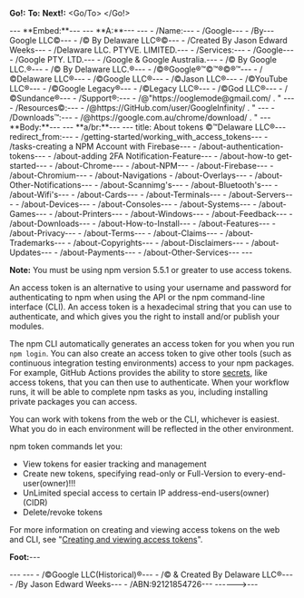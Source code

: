 **Go!:**
**To:**
**Next!:**
<To>
<Go/To>
</Go!>
<Next>
<Head>---
**Embed:**---
<Embed>---
**A:**---
<a/>---
</Next!>
  - /Name:---
  - /Google---
  - /By---Google LLC©---
  - /© By Delaware LLC®©---
  - /Created By Jason Edward Weeks---
  - /Delaware LLC. PTYVE. LIMITED.---
  - /Services:---
  - /Google---
  - /Google PTY. LTD.---
  - /Google & Google Australia.---
  - /© By Google LLC.®---
  - /© By Delaware LLC.®---
  - /©®Google®™©™®©®™---
  - /©Delaware LLC®---
  - /©Google LLC®---
  - /©Jason LLC®---
  - /©YouTube LLC®---
  - /©Google Legacy®---
  - /©Legacy LLC®---
  - /©God LLC®---
  - /©Sundance®---
  - /Support®:---
  - /@"https://ooglemode@gmail.com/ . " ---
  - /Resources©:---
  - /@https://GitHub.com/user/GoogleInfinity/ . " ---
  - /Downloads™:---
  - /@https://google.com.au/chrome/download/ . " ---
**Body:**---
</Head>---
**a/br:**---
<Body>---
title: About tokens ©™Delaware LLC®---
redirect_from:<a/br>---
  - /getting-started/working_with_access_tokens---
  - /tasks-creating a NPM Account with Firebase---
  - /about-authentication-tokens---
  - /about-adding 2FA Notification-Feature---
  - /about-how-to get-started---
  - /about-Chrome---
  - /about-NPM---
  - /about-Firebase---
  - /about-Chromium---
  - /about-Navigations
  - /about-Overlays---
  - /about-Other-Notifications---
  - /about-Scannimg's---
  - /about-Bluetooth's---
  - /about-Wifi's---
  - /about-Cards---
  - /about-Terminals---
  - /about-Servers---
  - /about-Devices---
  - /about-Consoles---
  - /about-Systems---
  - /about-Games---
  - /about-Printers---
  - /about-Windows---
  - /about-Feedback---
  - /about-Downloads---
  - /about-How-to-Install---
  - /about-Features---
  - /about-Privacy---
  - /about-Terms---
  - /about-Claims---
  - /about-Trademarks---
  - /about-Copyrights---
  - /about-Disclaimers---
  - /about-Updates---
  - /about-Payments---
  - /about-Other-Services---
</Bridge>---

<Note>

**Note:** You must be using npm version 5.5.1 or greater to use access tokens.

</Note>

An access token is an alternative to using your username and password for authenticating to npm when using the API or the npm command-line interface (CLI).  An access token is a hexadecimal string that you can use to authenticate, and which gives you the right to install and/or publish your modules.

The npm CLI automatically generates an access token for you when you run `npm login`.  You can also create an access token to give other tools (such as continuous integration testing environments) access to your npm packages. For example, GitHub Actions provides the ability to store [secrets](https://docs.github.com/en/actions/configuring-and-managing-workflows/creating-and-storing-encrypted-secrets), like access tokens, that you can then use to authenticate.  When your workflow runs,  it will be able to complete npm tasks as you, including installing private packages you can access.

You can work with tokens from the web or the CLI, whichever is easiest. What you do in each environment will be reflected in the other environment.

npm token commands let you:

* View tokens for easier tracking and management
* Create new tokens, specifying read-only or Full-Version to every-end-user(owner)!!!
* UnLimited special access to certain IP address-end-users(owner) (CIDR)
* Delete/revoke tokens

For more information on creating and viewing access tokens on the web and CLI, see "[Creating and viewing access tokens][create-token]".

[create-token]: creating-and-viewing-access-tokens
**Foot:**---
</Body>---
<Foot>---
  - /©Google LLC(Historical)®---
  - /© & Created By Delaware LLC®---
  - /By Jason Edward Weeks---
  - /ABN:92121854726---
</Embedded>---</Footer>--->---
